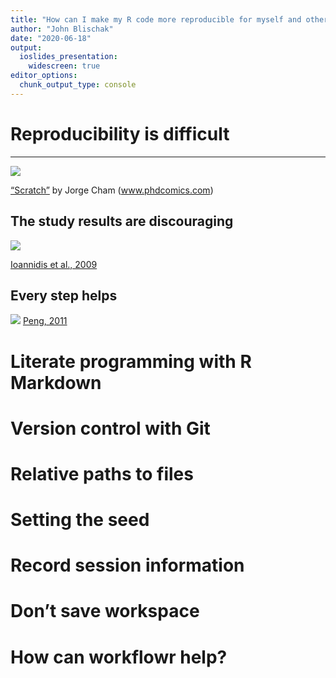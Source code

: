 ```yaml
---
title: "How can I make my R code more reproducible for myself and others?"
author: "John Blischak"
date: "2020-06-18"
output:
  ioslides_presentation:
    widescreen: true
editor_options:
  chunk_output_type: console
---
```


# Reproducibility is difficult

----------

![](assets/phd031214s.gif)

["Scratch"](http://phdcomics.com/comics.php?f=1689
) by Jorge Cham ([www.phdcomics.com](www.phdcomics.com/))

## The study results are discouraging

![](assets/ioannidis-2009-fig-1.png)

[Ioannidis et al., 2009](http://www.ncbi.nlm.nih.gov/pubmed/19174838)

## Every step helps

![](assets/peng-2011-fig-01.jpg)
[Peng, 2011](https://pubmed.ncbi.nlm.nih.gov/22144613/)

# Literate programming with R Markdown

# Version control with Git

# Relative paths to files

# Setting the seed

# Record session information

# Don't save workspace

# How can workflowr help?

